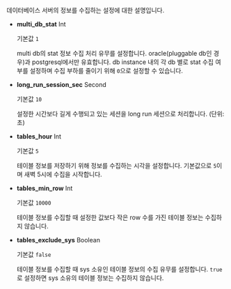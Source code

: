 데이터베이스 서버의 정보를 수집하는 설정에 대한 설명입니다.

* **multi_db_stat** <span class='type'>Int</span>

  기본값 `1`

  multi db의 stat 정보 수집 처리 유무를 설정합니다. oracle(pluggable db인 경우)과 postgresql에서만 유효합니다. db instance 내의 각 db 별로 stat 수집 여부를 설정하며 수집 부하를 줄이기 위해 `0`으로 설정할 수 있습니다.

* **long_run_session_sec** <span class='type'>Second</span>

  기본값 `10`

  설정한 시간보다 길게 수행되고 있는 세션을 long run 세션으로 처리합니다. (단위: 초)

* **tables_hour** <span class='type'>Int</span>

  기본값 `5`

  테이블 정보를 저장하기 위해 정보를 수집하는 시각을 설정합니다. 기본값으로 `5`이며 새벽 5시에 수집을 시작합니다.

* **tables_min_row** <span class='type'>Int</span>

  기본값 `10000`

  테이블 정보를 수집할 때 설정한 값보다 작은 row 수를 가진 테이블 정보는 수집하지 않습니다.

* **tables_exclude_sys** <span class='type'>Boolean</span>

  기본값 `false`

  테이블 정보를 수집할 때 sys 소유인 테이블 정보의 수집 유무를 설정합니다. `true`로 설정하면 sys 소유의 테이블 정보는 수집하지 않습니다.